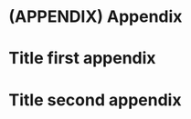 # (APPENDIX) Appendix {-}

# Title first appendix

<!--
Listing of the appendices added to this protocol.
i.a. entry form or table with project-specific data for the variables (dimensions of test area, depth of surface sample soil, ...).
-->

# Title second appendix


